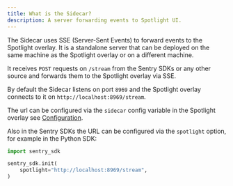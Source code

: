 ```yaml
---
title: What is the Sidecar?
description: A server forwarding events to Spotlight UI.
---
```


The Sidecar uses SSE (Server-Sent Events) to forward events to the Spotlight overlay. It is a standalone server that can be deployed on the same machine as the Spotlight overlay or on a different machine.

It receives `POST` requests on `/stream` from the Sentry SDKs or any other source and forwards them to the Spotlight overlay via SSE.

By default the Sidecar listens on port `8969` and the Spotlight overlay connects to it on `http://localhost:8969/stream`.

The url can be configured via the `sidecar` config variable in the Spotlight overlay see [Configuration](/reference/configuration/#sidecar).

Also in the Sentry SDKs the URL can be configured via the `spotlight` option, for example in the Python SDK:

```python {4}
import sentry_sdk

sentry_sdk.init(
    spotlight="http://localhost:8969/stream",
)
```